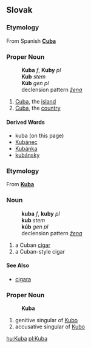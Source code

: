 == Slovak ==
=== Etymology ===
From Spanish '''[[Cuba]]'''
=== Proper Noun ===
:'''Kuba''' ''f'', '''Kuby''' ''pl''
:'''Kub''' ''stem''
:'''Kúb''' ''gen pl''
:declension pattern ''[[Slovak declension pattern žena|žena]]''
#[[Cuba]], the [[island]]
#[[Cuba]], the [[country]]
==== Derived Words ====
* kuba (on this page)
* [[Kubánec]]
* [[Kubánka]]
* [[kubánsky]]
=== Etymology ===
From '''[[Kuba#Slovak|Kuba]]'''
=== Noun ===
:'''kuba''' ''f'', '''kuby''' ''pl''
:'''kub''' ''stem''
:'''kúb''' ''gen pl''
:declension pattern ''[[Slovak declension pattern žena|žena]]''
#a Cuban [[cigar]]
#a Cuban-style cigar
==== See Also ====
* [[cigara#Slovak|cigara]]
=== Proper Noun ===
:'''Kuba'''
# genitive singular of [[Kubo#Slovak|Kubo]]
# accusative singular of [[Kubo#Slovak|Kubo]]

[[hu:Kuba]]
[[pl:Kuba]]